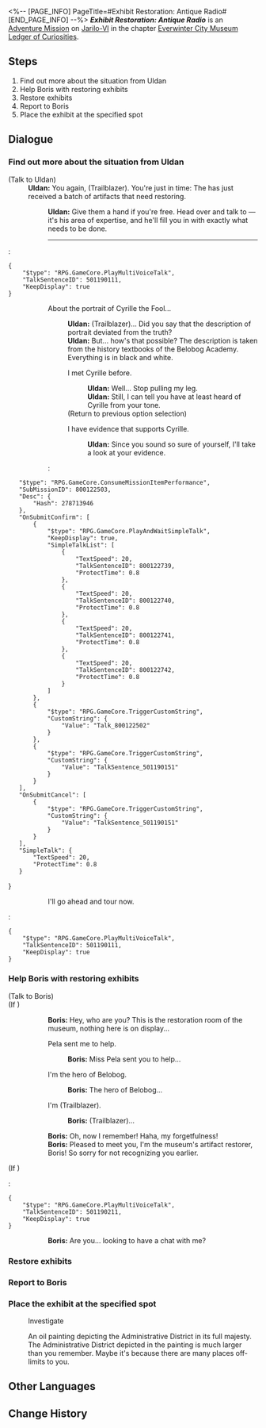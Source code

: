 <%-- [PAGE_INFO]
PageTitle=#Exhibit Restoration: Antique Radio#
[END_PAGE_INFO] --%>
{{Stub|Dialogue.}}
{{Mission Infobox
|id            = 8001208
|title         = 
|image         = <!--Mission Exhibit Restoration Antique Radio.png-->
|type          = Adventure
|event_name    = 
|chapter       = Everwinter City Museum Ledger of Curiosities
|requirements  = {{subst:void|<!--Unknown: {"Type":"Manual"}-->}}
|summary       = Belobog's History and Culture Museum will be opening soon. Uldan is collecting appropriate exhibits to ensure a successful opening.<br />You have helped Exhibit Restorer Boris restore the antique radio, adding another valuable piece to the museum's collection.
|characters    = Boris; Trailblazer; Uldan
|startLocation = [[Jarilo-VI]] - [[History and Culture Museum]]
|world         = Jarilo-VI
|area          = History and Culture Museum
|prev          = 
|next          = 
|rewards       = 
}}
'''''Exhibit Restoration: Antique Radio''''' is an [[Adventure Mission]] on [[Jarilo-VI]] in the chapter [[Everwinter City Museum Ledger of Curiosities]].

==Steps==
# Find out more about the situation from Uldan
# Help Boris with restoring exhibits
# Restore exhibits
# Report to Boris
# Place the exhibit at the specified spot

<!--
==Gameplay Notes==

--><!--
==Trial Character==

-->
==Dialogue==
{{Stub Dialogue}}

===Find out more about the situation from Uldan{{subst:void|<!--800120801-->}}===
{{Mission Description|type=adventure|location=History and Culture Museum|Belobog's History and Culture Museum will be opening soon. Uldan is collecting appropriate exhibits to ensure a successful opening.<br />Boris, the restorer of the museum, seems to be troubled. Go and find him at the restoration room.}}
{{Dialogue Start}}

;(Talk to Uldan)
:'''Uldan:''' You again, (Trailblazer). You're just in time: The {{Color|keyword|nobold=1|museum workshop}} has just received a batch of artifacts that need restoring.
::'''Uldan:''' Give them a hand if you're free. Head over and talk to {{Color|keyword|nobold=1|Boris}} &mdash; it's his area of expertise, and he'll fill you in with exactly what needs to be done.
::----
:<pre>{
	"$type": "RPG.GameCore.PlayMultiVoiceTalk",
	"TalkSentenceID": 501190111,
	"KeepDisplay": true
}</pre>
:::{{DIcon|?}} About the portrait of Cyrille the Fool...
::::'''Uldan:''' (Trailblazer)... Did you say that the description of {{Color|keyword|nobold=1|Cyrille the Fool's}} portrait deviated from the truth?
::::'''Uldan:''' But... how's that possible? The description is taken from the history textbooks of the Belobog Academy. Everything is in black and white.
::::{{DIcon|Talk}} I met Cyrille before.
:::::'''Uldan:''' Well... Stop pulling my leg.
:::::'''Uldan:''' Still, I can tell you have at least heard of Cyrille from your tone.
::::;(Return to previous option selection)
::::{{DIcon|Arrow}} I have evidence that supports Cyrille.
:::::'''Uldan:''' Since you sound so sure of yourself, I'll take a look at your evidence.
::::<pre>{
	"$type": "RPG.GameCore.ConsumeMissionItemPerformance",
	"SubMissionID": 800122503,
	"Desc": {
		"Hash": 278713946
	},
	"OnSubmitConfirm": [
		{
			"$type": "RPG.GameCore.PlayAndWaitSimpleTalk",
			"KeepDisplay": true,
			"SimpleTalkList": [
				{
					"TextSpeed": 20,
					"TalkSentenceID": 800122739,
					"ProtectTime": 0.8
				},
				{
					"TextSpeed": 20,
					"TalkSentenceID": 800122740,
					"ProtectTime": 0.8
				},
				{
					"TextSpeed": 20,
					"TalkSentenceID": 800122741,
					"ProtectTime": 0.8
				},
				{
					"TextSpeed": 20,
					"TalkSentenceID": 800122742,
					"ProtectTime": 0.8
				}
			]
		},
		{
			"$type": "RPG.GameCore.TriggerCustomString",
			"CustomString": {
				"Value": "Talk_800122502"
			}
		},
		{
			"$type": "RPG.GameCore.TriggerCustomString",
			"CustomString": {
				"Value": "TalkSentence_501190151"
			}
		}
	],
	"OnSubmitCancel": [
		{
			"$type": "RPG.GameCore.TriggerCustomString",
			"CustomString": {
				"Value": "TalkSentence_501190151"
			}
		}
	],
	"SimpleTalk": {
		"TextSpeed": 20,
		"ProtectTime": 0.8
	}
}</pre>
:::{{DIcon|Exit}} I'll go ahead and tour now.
:<pre>{
	"$type": "RPG.GameCore.PlayMultiVoiceTalk",
	"TalkSentenceID": 501190111,
	"KeepDisplay": true
}</pre>
{{Dialogue End}}

===Help Boris with restoring exhibits{{subst:void|<!--800120802-->}}===
{{Dialogue Start}}


;(Talk to Boris)
;(If {{cx}}<!--during performance 501190201-->)
::'''Boris:''' Hey, who are you? This is the restoration room of the museum, nothing here is on display...
::{{DIcon|Arrow}} Pela sent me to help.
:::'''Boris:''' Miss Pela sent you to help...
::{{DIcon|Arrow}} I'm the hero of Belobog.
:::'''Boris:''' The hero of Belobog...
::{{DIcon|Arrow}} I'm (Trailblazer).
:::'''Boris:''' (Trailblazer)...
::'''Boris:''' Oh, now I remember! Haha, my forgetfulness!
::'''Boris:''' Pleased to meet you, I'm the museum's artifact restorer, Boris! So sorry for not recognizing you earlier.
;(If {{cx}}<!--not during performance 501190201-->)
:<pre>{
	"$type": "RPG.GameCore.PlayMultiVoiceTalk",
	"TalkSentenceID": 501190211,
	"KeepDisplay": true
}</pre>
::'''Boris:''' Are you... looking to have a chat with me?
{{Dialogue End}}

===Restore exhibits{{subst:void|<!--800120803-->}}===
{{Dialogue Start}}

{{Dialogue End}}

===Report to Boris{{subst:void|<!--800120804-->}}===
{{Dialogue Start}}
{{Dialogue End}}

===Place the exhibit at the specified spot{{subst:void|<!--800120805-->}}===
{{Dialogue Start}}

:{{DIcon|Loupe}} Investigate
:An oil painting depicting the Administrative District in its full majesty.
:The Administrative District depicted in the painting is much larger than you remember. Maybe it's because there are many places off-limits to you.
{{Dialogue End}}

==Other Languages==
{{Other Languages
|en   = Exhibit Restoration: Antique Radio
|zhs  = 藏品修复•古董收音机
|zht  = 館藏修復•古董收音機
|ja   = 収蔵品修復・アンティークのラジオ
|ko   = 소장품 수리•고물 라디오
|es   = Restauración de objeto: radio antigua
|fr   = Restauration de pièce d'exposition&nbsp;: Ancienne radio
|ru   = Реставрация экспонатов: Антикварный радиоприёмник
|th   = ซ่อมแซมวัตถุจัดแสดง: วิทยุโบราณ
|vi   = Chỉnh Sửa Vật Sưu Tập - Máy Thu Thanh Cổ
|de   = Restauration: Uraltes Radio
|id   = Perbaikan Koleksi: Radio Antik
|pt   = Restauração de Obras: Rádio Antigo
}}

==Change History==
{{Change History|1.1}}
